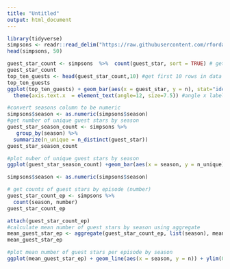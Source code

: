 ```yaml
---
title: "Untitled"
output: html_document
---
```



```r
library(tidyverse)
simpsons <- readr::read_delim("https://raw.githubusercontent.com/rfordatascience/tidytuesday/master/data/2019/2019-08-27/simpsons-guests.csv", delim = "|", quote = "")
head(simpsons, 50)
```

```r
guest_star_count <- simpsons  %>%  count(guest_star, sort = TRUE) # get count of appearances of each guest star sorted from highest to lowest 
guest_star_count
top_ten_guests <- head(guest_star_count,10) #get first 10 rows in data frame (sorted from highest to lowest)
top_ten_guests
ggplot(top_ten_guests) + geom_bar(aes(x = guest_star, y = n), stat="identity", fill = "#b096d9") + ggtitle("Top 10 most frequently appearing guest stars") + labs(y = "Count", x = "guest_star") + # add x and y labels
  theme(axis.text.x  = element_text(angle=12, size=7.5)) #angle x labels
```

```r
#convert seasons column to be numeric
simpsons$season <- as.numeric(simpsons$season)
#get number of unique guest stars by season
guest_star_season_count <- simpsons %>% 
   group_by(season) %>%
  summarize(n_unique = n_distinct(guest_star))
guest_star_season_count

#plot nuber of unique guest stars by season
ggplot(guest_star_season_count) +geom_bar(aes(x = season, y = n_unique), stat = "identity") + ylim(0, 65) + ggtitle("number of guest stars per season") + labs(y = "Count", x = "season") 
```

```r
simpsons$season <- as.numeric(simpsons$season)

# get counts of guest stars by episode (number) 
guest_star_count_ep <- simpsons %>% 
  count(season, number) 
guest_star_count_ep

attach(guest_star_count_ep)
#calculate mean number of guest stars by season using aggregate
mean_guest_star_ep <- aggregate(guest_star_count_ep, list(season), mean) 
mean_guest_star_ep

#plot mean number of guest stars per episode by season
ggplot(mean_guest_star_ep) + geom_line(aes(x = season, y = n)) + ylim(0, 4) + ggtitle("mean number of guest stars per episode by season") + labs(y = "Guests per episode", x = "season") 
```

